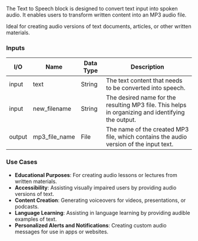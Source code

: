 The Text to Speech block is designed to convert text input into spoken audio. It enables users to transform written content into an MP3 audio file.

Ideal for creating audio versions of text documents, articles, or other written materials.

### **Inputs**

| I/O    | Name          | Data Type | Description                                                                                       |
| ------ | ------------- | --------- | ------------------------------------------------------------------------------------------------- |
| input  | text          | String    | The text content that needs to be converted into speech.                                          |
| input  | new_filename  | String    | The desired name for the resulting MP3 file. This helps in organizing and identifying the output. |
| output | mp3_file_name | File      | The name of the created MP3 file, which contains the audio version of the input text.             |

### **Use Cases**

- **Educational Purposes**: For creating audio lessons or lectures from written materials.
- **Accessibility**: Assisting visually impaired users by providing audio versions of text.
- **Content Creation**: Generating voiceovers for videos, presentations, or podcasts.
- **Language Learning**: Assisting in language learning by providing audible examples of text.
- **Personalized Alerts and Notifications**: Creating custom audio messages for use in apps or websites.
